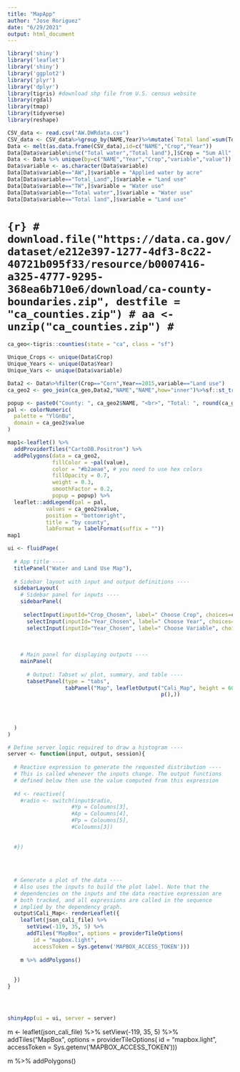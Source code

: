 ```yaml
---
title: "MapApp"
author: "Jose Roriguez"
date: "6/29/2021"
output: html_document
---
```


```r
library('shiny')
library('leaflet')
library('shiny')
library('ggplot2')
library('plyr')
library('dplyr')
library(tigris) #download shp file from U.S. census website
library(rgdal)
library(tmap)
library(tidyverse)
library(reshape)
```


```r
CSV_data <- read.csv("AW.DWRdata.csv")
CSV_data <- CSV_data%>%group_by(NAME,Year)%>%mutate(`Total land`=sum(Total_Land)/1000,`Total water`=sum(TW)/1000)%>%ungroup()
Data <- melt(as.data.frame(CSV_data),id=c("NAME","Crop","Year"))
Data[Data$variable%in%c("Total water","Total land"),]$Crop = "Sum All"
Data <- Data %>% unique(by=c("NAME","Year","Crop","variable","value"))
Data$variable <- as.character(Data$variable)
Data[Data$variable=="AW",]$variable = "Applied water by acre"
Data[Data$variable=="Total_Land",]$variable = "Land use"
Data[Data$variable=="TW",]$variable = "Water use"
Data[Data$variable=="Total water",]$variable = "Water use"
Data[Data$variable=="Total land",]$variable = "Land use"
```

# ```{r}
# download.file("https://data.ca.gov/dataset/e212e397-1277-4df3-8c22-40721b095f33/resource/b0007416-a325-4777-9295-368ea6b710e6/download/ca-county-boundaries.zip", destfile = "ca_counties.zip")
# aa <- unzip("ca_counties.zip")
# ```

```r
ca_geo<-tigris::counties(state = "ca", class = "sf") 
```

```r
Unique_Crops <- unique(Data$Crop)
Unique_Years <- unique(Data$Year)
Unique_Vars <- unique(Data$variable)
```

```r
Data2 <- Data%>%filter(Crop=="Corn",Year==2015,variable=="Land use")
ca_geo2 <- geo_join(ca_geo,Data2,"NAME","NAME",how="inner")%>%sf::st_transform(4326)
```

```r
popup <- paste0("County: ", ca_geo2$NAME, "<br>", "Total: ", round(ca_geo2$value,2))
pal <- colorNumeric(
  palette = "YlGnBu",
  domain = ca_geo2$value
)
```

```r
map1<-leaflet() %>%
  addProviderTiles("CartoDB.Positron") %>%
  addPolygons(data = ca_geo2, 
              fillColor = ~pal(value), 
              color = "#b2aeae", # you need to use hex colors
              fillOpacity = 0.7, 
              weight = 0.3, 
              smoothFactor = 0.2,
              popup = popup) %>%
  leaflet::addLegend(pal = pal, 
            values = ca_geo2$value, 
            position = "bottomright", 
            title = "by county",
            labFormat = labelFormat(suffix = "")) 
map1
```



```r
ui <- fluidPage(
  
  # App title ----
  titlePanel("Water and Land Use Map"),
  
  # Sidebar layout with input and output definitions ----
  sidebarLayout(
    # Sidebar panel for inputs ----
    sidebarPanel(
      
     selectInput(inputId="Crop_Chosen", label=" Choose Crop", choices=c(Unique_Crops), selected = NULL, multiple = FALSE),
      selectInput(inputId="Year_Chosen", label=" Choose Year", choices=c(Unique_Years), selected = NULL, multiple = FALSE),
      selectInput(inputId="Year_Chosen", label=" Choose Variable", choices=c(Unique_Vars), selected = NULL, multiple = FALSE),
      
      
    
    # Main panel for displaying outputs ----
    mainPanel(
      
      # Output: Tabset w/ plot, summary, and table ----
      tabsetPanel(type = "tabs",
                  tabPanel("Map", leafletOutput("Cali_Map", height = 600),
                                                p(),))
      
      
      
    
  )
)

# Define server logic required to draw a histogram ----
server <- function(input, output, session){
  
  # Reactive expression to generate the requested distribution ----
  # This is called whenever the inputs change. The output functions
  # defined below then use the value computed from this expression
  
  #d <- reactive({
    #radio <- switch(input$radio,
                    #Yp = Coloumns[3],
                    #Ap = Coloumns[4],
                    #Pp = Coloumns[5],
                    #Coloumns[3])
    
    
  #})
  
  
  
  
  # Generate a plot of the data ----
  # Also uses the inputs to build the plot label. Note that the
  # dependencies on the inputs and the data reactive expression are
  # both tracked, and all expressions are called in the sequence
  # implied by the dependency graph.
  output$Cali_Map<- renderLeaflet({
    leaflet(json_cali_file) %>%
      setView(-119, 35, 5) %>%
      addTiles("MapBox", options = providerTileOptions(
        id = "mapbox.light",
        accessToken = Sys.getenv('MAPBOX_ACCESS_TOKEN')))
    
    m %>% addPolygons()
  
  
  })  
}




shinyApp(ui = ui, server = server)
```



m <- leaflet(json_cali_file) %>%
  setView(-119, 35, 5) %>%
  addTiles("MapBox", options = providerTileOptions(
    id = "mapbox.light",
    accessToken = Sys.getenv('MAPBOX_ACCESS_TOKEN')))

m %>% addPolygons()



